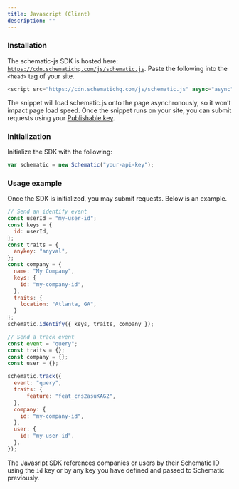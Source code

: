 ```yaml
---
title: Javascript (Client)
description: ""
---
```


### Installation

The schematic-js SDK is hosted here: [`https://cdn.schematichq.com/js/schematic.js`](https://cdn.schematichq.com/js/schematic.js). Paste the following into the `<head>` tag of your site.

```javascript
<script src="https://cdn.schematichq.com/js/schematic.js" async="async"></script>
```

The snippet will load schematic.js onto the page asynchronously, so it won’t impact page load speed. Once the snippet runs on your site, you can submit requests using your [Publishable key](/quickstart#create-an-api-key).

### Initialization

Initialize the SDK with the following:

```javascript
var schematic = new Schematic("your-api-key");
```

### Usage example

Once the SDK is initialized, you may submit requests. Below is an example.

```javascript
// Send an identify event
const userId = "my-user-id";
const keys = {
  id: userId,
};
const traits = {
  anykey: "anyval",
};
const company = {
  name: "My Company",
  keys: {
    id: "my-company-id",
  },
  traits: {
    location: "Atlanta, GA",
  }
};
schematic.identify({ keys, traits, company });

// Send a track event
const event = "query";
const traits = {};
const company = {};
const user = {};

schematic.track({
  event: "query",
  traits: {
      feature: "feat_cns2asuKAG2",
  },
  company: {
    id: "my-company-id",
  },
  user: {
    id: "my-user-id",
  },
});
```

The Javasript SDK references companies or users by their Schematic ID using the `id` key or by any key you have defined and passed to Schematic previously.
